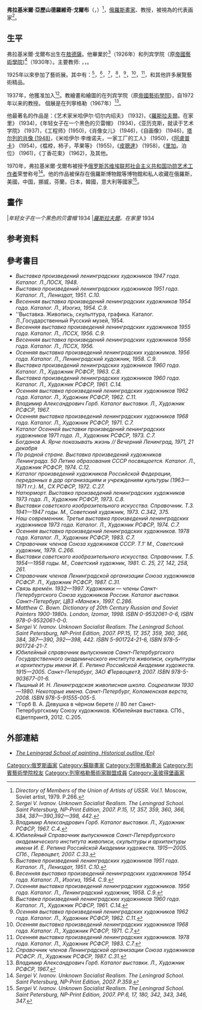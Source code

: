{{Infobox Artist
| name          = 弗拉基米爾·戈爾布
| image         = Gorb-Vladimir Alexandrovich-gorb-bw.jpg
| imagesize     = 200px
| caption       = 
| birthname     = 
| birthdate     = {{Birth date|1903|12|31|mf=y}}
| location      = [[敖德薩|敖德薩]]
| deathdate     = {{death date and age|1988|10|20|1903|12|31|mf=y}}
| deathplace    = [[列寧格勒|列寧格勒]]
| field         = [[绘画|绘画]]
| nationality   = [[俄羅斯|俄羅斯]]
| training      = [[帝國藝術學院|帝國藝術學院]]
| movement      = [[現實主義|現實主義]]，[[社会主义的现实主义|社會主義寫實主義]]
| works         = 
| patrons       = 
| awards        = {{苏俄功勋艺术工作者}}
}}

'''弗拉基米爾·亞歷山德羅維奇·戈爾布'''（{{lang-ru|Владимир Александрович Горб}}，{{bd|1903年|12月31日|1988年|10月20日|catIdx=G戈}}）<ref>''Directory of Members of the Union of Artists of USSR. Vol.1.'' Moscow, Soviet artist, 1979. P.266.</ref>，[[俄羅斯|俄羅斯]][[畫家|畫家]]、教授，被視為{{link-en|列宁格勒画派|Leningrad School of Painting}}的代表画家<ref>''Sergei V. Ivanov. Unknown Socialist Realism. The Leningrad School. Saint Petersburg, NP-Print Edition, 2007. P.15, 17, 357, 359, 360, 366, 384, 387—390,392—398, 442.''</ref>。

==生平==
弗拉基米爾·戈爾布出生在[[敖德薩|敖德薩]]。他畢業於{{link-ru|敖德萨艺术学院|Одесское театрально-художественное училище}}<ref>''Владимир Александрович Горб. Каталог выставки. Л., Художник РСФСР, 1967. С.4.''</ref>（1926年）和列宾学院（原[[帝國藝術學院|帝國藝術學院]])<ref>''Юбилейный Справочник выпускников Санкт-Петербургского академического института живописи, скульптуры и архитектуры имени И. Е. Репина Российской Академии художеств. 1915—2005. СПб., Первоцвет, 2007. С.33.''</ref>（1930年）。主要教师: {{link-en|亚历山大·伊万诺维奇·萨维诺夫|Alexander Savinov|亚历山大·萨维诺夫}}，{{link-en|库兹马·谢尔盖耶维奇·彼得罗夫-沃德金|Kuzma Petrov-Vodkin|库兹马·彼得罗夫-沃德金}}，{{link-en|阿尔卡季·亚历山德罗维奇·雷洛夫|Arkady Rylov|阿尔卡季·雷洛夫}}。

1925年以來參加了藝術展。其中有：{{link-en|作品列寧格勒藝術家展（1951）|Exhibition of Leningrad artists (1951)}}<ref>''Выставка произведений ленинградских художников 1951 года. Каталог.  Л., Лениздат, 1951. С.10.''</ref>，{{link-en|列寧格勒藝術家的傳統春季展 (1954)|Spring exhibition (Leningrad, 1954)}}<ref>''Весенняя выставка произведений ленинградских художников 1954 года. Каталог. Л., Изогиз, 1954. С.9.''</ref>，{{link-en|傳統的秋季展會列寧格勒藝術家 (1956)|Autumn exhibition (Leningrad, 1956)}}<ref>''Осенняя выставка произведений ленинградских художников. 1956 года. Каталог. Л., Ленинградский художник, 1958. С.9.''</ref>，{{link-en|作品列寧格勒藝術家展（1960）|Exhibition of Leningrad artists (Russian Museum, 1960)}}<ref>''Выставка произведений ленинградских художников 1960 года. Каталог. Л., Художник РСФСР, 1961. С.14.''</ref>，{{link-en|傳統的秋季展會列寧格勒藝術家 (1962)|Autumn exhibition (Leningrad, 1962)}}<ref>''Осенняя выставка произведений ленинградских художников 1962 года. Каталог. Л., Художник РСФСР, 1962. С.11.''</ref>，{{link-en|傳統的秋季展會列寧格勒藝術家 (1968)|Autumn exhibition (Leningrad, 1968)}}<ref>''Осенняя выставка произведений ленинградских художников 1968 года. Каталог. Л., Художник РСФСР, 1971. С.7.''</ref>，{{link-en|傳統的秋季展會列寧格勒藝術家 (1978)|Autumn exhibition (Leningrad, 1978)}}<ref>''Осенняя выставка произведений ленинградских художников. 1978 года. Каталог. Л., Художник РСФСР, 1983. С.7.''</ref>，和其他許多展覽藝術精品。

1937年，他獲准加入{{link-en|聖彼得堡藝術家聯盟|Saint Petersburg Union of Artists|俄羅斯聯邦藝術家聯盟列寧格勒分會}}<ref>''Справочник членов Ленинградской организации Союза художников РСФСР. Л., Художник РСФСР, 1987. С.31.''</ref>。教繪畫和繪圖的在列宾学院（原[[帝國藝術學院|帝國藝術學院]])，自1972年以来的教授。 個展是在列寧格勒（1967年）<ref>''Владимир Александрович Горб. Каталог выставки. Л., Художник РСФСР, 1967.'' </ref>。

他最著名的作品是：《艺术家米哈伊尔·切尔内绍夫》 (1932)，《[[羅斯拉夫爾|羅斯拉夫爾]]。在家里》 (1934)，《年轻女子在一个黑色的贝雷帽》 (1934)，《亚历克斯，就读于艺术学院》 (1937)，《工程师》(1950)，《肖像女儿》 (1946)，《自画像》 (1946)，[[叶甫根尼·维克托罗维奇·塔尔列|塔尔列的肖像 (1948)]]，《米哈伊尔·李维诺夫，一家工厂的工人》 (1950)，《[[阿盧普卡|阿盧普卡]]》 (1954)，《榅桲，柿子，苹果等》 (1955)，《[[皮聰達|皮聰達]]》 (1958)，《[[里加|里加]]。泊位》 (1961)，《丁香花束》 (1962)，及其他。

1970年，弗拉基米爾·戈爾布被授予[[俄罗斯苏维埃联邦社会主义共和国功勋艺术工作者|俄罗斯苏维埃联邦社会主义共和国功勋艺术工作者]]荣誉称号<ref>''Sergei V. Ivanov. Unknown Socialist Realism. The Leningrad School. Saint Petersburg, NP-Print Edition, 2007. P.359.''</ref>。他的作品被保存在俄羅斯博物館等博物館和私人收藏在俄羅斯，美國，中国，挪威，芬蘭，日本，韓國，意大利等國家<ref>''Sergei V. Ivanov. Unknown Socialist Realism. The Leningrad School. Saint Petersburg, NP-Print Edition, 2007. PP.6, 17, 180, 342, 343, 346, 347.''</ref>。

==畫作==
<gallery widths=180 heights=200>
|''年轻女子在一个黑色的贝雷帽'' 1934
|''[[羅斯拉夫爾|羅斯拉夫爾]]。在家里'' 1934
</gallery>

==参考资料==
{{Reflist|2}}

==參考書目==
* ''Выставка произведений ленинградских художников 1947 года. Каталог. Л.,ЛОСХ, 1948.''
* ''Выставка произведений ленинградских художников 1951 года. Каталог.  Л., Лениздат, 1951. С.10.''
* ''Весенняя выставка произведений ленинградских художников 1954 года. Каталог. Л., Изогиз, 1954. С.9.''
* ''Выставка. Живопись, скульптура, графика. Каталог. Л.,Государственный Русский музей, 1954.
* ''Весенняя выставка произведений ленинградских художников 1955 года. Каталог. Л., ЛССХ, 1956. С.9.''
* ''Весенняя выставка произведений ленинградских художников 1956 года. Каталог. Л., ЛССХ, 1956.''
* ''Осенняя выставка произведений ленинградских художников. 1956 года. Каталог. Л., Ленинградский художник, 1958. С.9.''
* ''Выставка произведений ленинградских художников 1960 года. Каталог. Л., Художник РСФСР, 1963. С.8.''
* ''Выставка произведений ленинградских художников 1960 года. Каталог. Л., Художник РСФСР, 1961. С.14.''
* ''Осенняя выставка произведений ленинградских художников 1962 года. Каталог. Л., Художник РСФСР, 1962. С.11.''
* ''Владимир Александрович Горб. Каталог выставки. Л., Художник РСФСР, 1967.'' 
* ''Осенняя выставка произведений ленинградских художников 1968 года. Каталог. Л., Художник РСФСР, 1971. С.7.''
* ''Каталог Осенней выставки произведений ленинградских художников 1971 года. Л., Художник РСФСР, 1973. С.7.''
* ''Богданов А. Ярче показывать жизнь // Вечерний Ленинград, 1971, 21 декабря''
* ''По родной стране. Выставка произведений художников Ленинграда. 50 Летию образования СССР посвящается. Каталог. Л., Художник РСФСР, 1974. С.12.''
* ''Каталог произведений художников Российской Федерации, переданных в дар организациям и учреждениям культуры (1963—1971 гг.). М., СХ РСФСР, 1972. С.27.''
* ''Натюрморт. Выставка произведений ленинградских художников 1973 года. Л., Художник РСФСР, 1973. С.8.''
* ''Выставки советского изобразительного искусства. Справочник. Т.3. 1941—1947 годы. М., Советский художник, 1973. С.342, 375.''
* ''Наш современник. Третья выставка произведений ленинградских художников 1973 года. Каталог. Л., Художник РСФСР, 1974. С.7.''
* ''Осенняя выставка произведений ленинградских художников. 1978 года. Каталог. Л., Художник РСФСР, 1983. С.7.''
* ''Справочник членов Союза художников СССР. Т.1' М., Советский художник, 1979. С.266.''
* ''Выставки советского изобразительного искусства. Справочник. Т.5. 1954—1958 годы. М., Советский художник, 1981. С. 25, 27, 142, 258, 261.''
* ''Справочник членов Ленинградской организации Союза художников РСФСР. Л., Художник РСФСР, 1987. С.31.''
* ''Связь времён. 1932—1997. Художники — члены Санкт-Петербургского Союза художников России. Каталог выставки. Санкт-Петербург, ЦВЗ «Манеж», 1997. С.286.''
* ''Matthew C. Bown. Dictionary of 20th Century Russian and Soviet Painters 1900-1980s. London, Izomar, 1998. ISBN 0-9532061-0-6, ISBN 978-0-9532061-0-0.''
* ''Sergei V. Ivanov. Unknown Socialist Realism. The Leningrad School. Saint Petersburg, NP-Print Edition, 2007. PP.15, 17, 357, 359, 360, 366, 384, 387—390, 392—398, 442. ISBN 5-901724-21-6, ISBN 978-5-901724-21-7.''
* ''Юбилейный справочник выпускников Санкт-Петербургского Государственного академического института живописи, скульптуры и архитектуры имени И. Е. Репина Российской Академии художеств. 1915—2005. Санкт-Петербург, ЗАО 《Первоцвет》, 2007. ISBN 978-5-903677-01-6.''
* ''Пышный И. Н. Ленинградская живописная школа. Соцреализм 1930—1980. Некоторые имена. Санкт-Петербург, Коломенская верста, 2008. ISBN 978-5-91555-005-5.''
* ''Горб В. А. Девушка в чёрном берете // 80 лет Санкт-Петербургскому Союзу художников. Юбилейная выставка. СПб., 《Цветпринт》, 2012. С.205.

==外部連結==
{{Commons|Vladimir Gorb}}
* [http://www.leningradartist.com/outline.htm ''The Leningrad School of painting. Historical outline (En)''] {{Wayback|url=http://www.leningradartist.com/outline.htm |date=20150212083902 }}

{{Expand English|Vladimir Gorb}}


{{列寧格勒藝術家聯盟成員}}
{{Authority control}}
{{DEFAULTSORT:Gorb, Vladimir}}
[[Category:俄罗斯画家|Category:俄罗斯画家]]
[[Category:蘇聯畫家|Category:蘇聯畫家]]
[[Category:列寧格勒畫派|Category:列寧格勒畫派]]
[[Category:列賓藝術學院校友|Category:列賓藝術學院校友]]
[[Category:列寧格勒藝術家聯盟成員|Category:列寧格勒藝術家聯盟成員]]
[[Category:圣彼得堡画家|Category:圣彼得堡画家]]